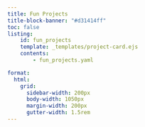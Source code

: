 ```yaml
---
title: Fun Projects
title-block-banner: "#d31414ff"
toc: false
listing: 
    id: fun_projects
    template: _templates/project-card.ejs
    contents:
        - fun_projects.yaml

format:
  html: 
    grid:
      sidebar-width: 200px
      body-width: 1050px
      margin-width: 200px
      gutter-width: 1.5rem
---
```






